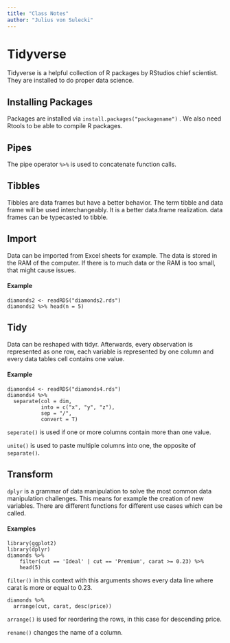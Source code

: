 ```yaml
---
title: "Class Notes"
author: "Julius von Sulecki"
---
```


# Tidyverse

Tidyverse is a helpful collection of R packages by RStudios chief scientist. They are installed to do proper data science.

## Installing Packages

Packages are installed via `install.packages("packagename")` . We also need Rtools to be able to compile R packages.

## Pipes

The pipe operator `%>%` is used to concatenate function calls.

## Tibbles

Tibbles are data frames but have a better behavior. The term tibble and data frame will be used interchangeably. It is a better data.frame realization. data frames can be typecasted to tibble.

## Import

Data can be imported from Excel sheets for example. The data is stored in the RAM of the computer. If there is to much data or the RAM is too small, that might cause issues.

#### Example

```         
diamonds2 <- readRDS("diamonds2.rds")
diamonds2 %>% head(n = 5)
```

## Tidy

Data can be reshaped with tidyr. Afterwards, every observation is represented as one row, each variable is represented by one column and every data tables cell contains one value.

#### Example

```         
diamonds4 <- readRDS("diamonds4.rds")
diamonds4 %>% 
  separate(col = dim,
           into = c("x", "y", "z"),
           sep = "/",
           convert = T)
```

`seperate()` is used if one or more columns contain more than one value.

`unite()` is used to paste multiple columns into one, the opposite of `separate()`.

## Transform

`dplyr` is a grammar of data manipulation to solve the most common data manipulation challenges. This means for example the creation of new variables. There are different functions for different use cases which can be called.

#### Examples

```         
library(ggplot2)
library(dplyr)
diamonds %>% 
    filter(cut == 'Ideal' | cut == 'Premium', carat >= 0.23) %>% 
    head(5)
```

`filter()` in this context with this arguments shows every data line where carat is more or equal to 0.23.

```         
diamonds %>% 
  arrange(cut, carat, desc(price))
```

`arrange()` is used for reordering the rows, in this case for descending price.

`rename()` changes the name of a column.
